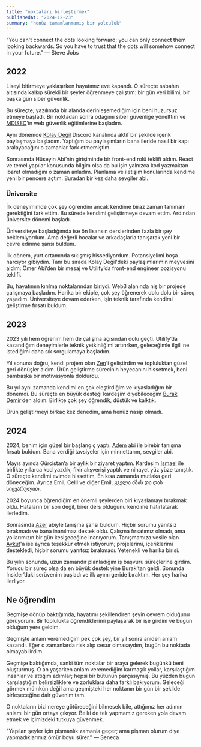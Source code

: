 ```yaml
---
title: "noktaları birleştirmek"
publishedAt: "2024-12-23"
summary: "henüz tamamlanmamış bir yolculuk"
---
```


<Callout>
  “You can't connect the dots looking forward; you can only connect them looking
  backwards. So you have to trust that the dots will somehow connect in your
  future.” ― Steve Jobs
</Callout>

## 2022

Liseyi bitirmeye yaklaşırken hayatımız eve kapandı. O süreçte sabahın altısında kalkıp sürekli bir şeyler öğrenmeye çalıştım: bir gün veri bilimi, bir başka gün siber güvenlik.

Bu süreçte, yazılımda bir alanda derinleşemediğim için beni huzursuz etmeye başladı. Bir noktadan sonra odağımı siber güvenliğe yönelttim ve [MDISEC](https://x.com/mdisec)’in web güvenlik eğitimlerine başladım.

Aynı dönemde [Kolay Değil](https://www.youtube.com/c/KolayDe%C4%9Fil/videos) Discord kanalında aktif bir şekilde içerik paylaşmaya başladım. Yaptığım bu paylaşımların bana ileride nasıl bir kapı aralayacağını o zamanlar fark etmemiştim.

Sonrasında Hüseyin Abi’nin girişiminde bir front-end rolü teklifi aldım. React ve temel yapılar konusunda bilgim olsa da bu işin yalnızca kod yazmaktan ibaret olmadığını o zaman anladım. Planlama ve iletişim konularında kendime yeni bir pencere açtım. Buradan bir kez daha sevgiler abi.

### Üniversite

İlk deneyimimde çok şey öğrendim ancak kendime biraz zaman tanımam gerektiğini fark ettim. Bu sürede kendimi geliştirmeye devam ettim. Ardından üniversite dönemi başladı.

Üniversiteye başladığımda ise ön lisansın derslerinden fazla bir şey beklemiyordum. Ama değerli hocalar ve arkadaşlarla tanışarak yeni bir çevre edinme şansı buldum.

İlk dönem, yurt ortamında sıkışmış hissediyordum. Potansiyelimi boşa harcıyor gibiydim. Tam bu sırada Kolay Değil'deki paylaşımlarımın meyvesini aldım: Ömer Abi’den bir mesaj ve Utilify’da front-end engineer pozisyonu teklifi.

Bu, hayatımın kırılma noktalarından biriydi. Web3 alanında niş bir projede çalışmaya başladım. Harika bir ekiple, çok şey öğrenerek dolu dolu bir süreç yaşadım. Üniversiteye devam ederken, işin teknik tarafında kendimi geliştirme fırsatı buldum.

## 2023

2023 yılı hem öğrenim hem de çalışma açısından dolu geçti. Utilify’da kazandığım deneyimlerle teknik yetkinliğimi artırırken, geleceğimle ilgili ne istediğimi daha sık sorgulamaya başladım.

Yıl sonuna doğru, kendi projem olan [Zen](https://github.com/onurhan1337/zen)'i geliştirdim ve topluluktan güzel geri dönüşler aldım. Ürün geliştirme sürecinin heyecanını hissetmek, beni bambaşka bir motivasyonla doldurdu.

Bu yıl aynı zamanda kendimi en çok eleştirdiğim ve kıyasladığım bir dönemdi. Bu süreçte en büyük desteği kardeşim diyebileceğim [Burak Demir](https://x.com/burakdmr09)’den aldım. Birlikte çok şey öğrendik, düştük ve kalktık.

<Callout>Ürün geliştirmeyi birkaç kez denedim, ama henüz nasip olmadı.</Callout>

## 2024

2024, benim için güzel bir başlangıç yaptı. [Adem](https://x.com/ademilter) abi ile birebir tanışma fırsatı buldum. Bana verdiği tavsiyeler için minnettarım, sevgiler abi.

Mayıs ayında Gürcistan’a bir aylık bir ziyaret yaptım. Kardeşim [Ismael](https://x.com/theiskaa) ile birlikte yıllarca kod yazdık, fikir alışverişi yaptık ve nihayet yüz yüze tanıştık. O süreçte kendimi evimde hissettim, En kısa zamanda mutlaka geri döneceğim. Ayrıca Emil, Celil ve diğer Emil, ყველა ძმას და დას სიყვარულით.

2024 boyunca öğrendiğim en önemli şeylerden biri kıyaslamayı bırakmak oldu. Hataların bir son değil, birer ders olduğunu kendime hatırlatarak ilerledim.

Sonrasında [Azer](https://x.com/azerkoculu) abiyle tanışma şansı buldum. Hiçbir sorumu yanıtsız bırakmadı ve bana inanılmaz destek oldu. Çalışma fırsatımız olmadı, ama yollarımızın bir gün kesişeceğine inanıyorum. Tanışmamıza vesile olan [Aykut](https://x.com/aykutkardas)'a ise ayrıca teşekkür etmek istiyorum; projelerimi, içeriklerimi destekledi, hiçbir sorumu yanıtsız bırakmadı. Yetenekli ve harika birisi.

Bu yılın sonunda, uzun zamandır planladığım iş başvuru süreçlerine girdim. Yorucu bir süreç olsa da en büyük destek yine Burak’tan geldi. Sonunda Insider’daki serüvenim başladı ve ilk ayımı geride bıraktım. Her şey harika ilerliyor.

## Ne öğrendim

Geçmişe dönüp baktığımda, hayatımı şekillendiren şeyin çevrem olduğunu görüyorum. Bir toplulukta öğrendiklerimi paylaşarak bir işe girdim ve bugün olduğum yere geldim.

Geçmişte anlam veremediğim pek çok şey, bir yıl sonra aniden anlam kazandı. Eğer o zamanlarda risk alıp cesur olmasaydım, bugün bu noktada olmayabilirdim.

Geçmişe baktığımda, sanki tüm noktalar bir araya gelerek bugünkü beni oluşturmuş. O an yaşarken anlam veremediğim karmaşık yollar, karşılaştığım insanlar ve attığım adımlar; hepsi bir bütünün parçasıymış.
Bu yüzden bugün karşılaştığım belirsizliklere ve zorluklara daha farklı bakıyorum. Geleceği görmek mümkün değil ama geçmişteki her noktanın bir gün bir şekilde birleşeceğine dair güvenim tam.

O noktaların bizi nereye götüreceğini bilmesek bile, attığımız her adımın anlamı bir gün ortaya çıkıyor. Belki de tek yapmamız gereken yola devam etmek ve içimizdeki tutkuya güvenmek.

<Callout>
  "Yapılan şeyler için pişmanlık zamanla geçer; ama pişman olurum diye
  yapmadıklarımız ömür boyu sürer." ― Seneca
</Callout>
